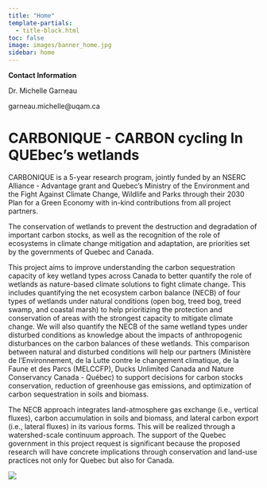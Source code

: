 ```yaml
---
title: "Home"
template-partials:
  - title-block.html
toc: false
image: images/banner_home.jpg
sidebar: home
---
```


::: {.column-margin}
**Contact Information**

Dr. Michelle Garneau

garneau.michelle@uqam.ca

:::

# CARBONIQUE - CARBON cycling In QUEbec's wetlands

CARBONIQUE is a 5-year research program, jointly funded by an NSERC Alliance - Advantage grant and Quebec's Ministry of the Environment and the Fight Against Climate Change, Wildlife and Parks through their 2030 Plan for a Green Economy with in-kind contributions from all project partners.

The conservation of wetlands to prevent the destruction and degradation of important carbon stocks, as well as the recognition of the role of ecosystems in climate change mitigation and adaptation, are priorities set by the governments of Quebec and Canada.

This project aims to improve understanding the carbon sequestration capacity of key wetland types across
Canada to better quantify the role of wetlands as nature-based climate solutions to fight climate change. This
includes quantifying the net ecosystem carbon balance (NECB) of four types of wetlands under natural
conditions (open bog, treed bog, treed swamp, and coastal marsh) to help prioritizing the protection and
conservation of areas with the strongest capacity to mitigate climate change. We will also quantify the NECB
of the same wetland types under disturbed conditions as knowledge about the impacts of anthropogenic
disturbances on the carbon balances of these wetlands. This comparison between natural and disturbed
conditions will help our partners (Ministère de l'Environnement, de la Lutte contre le changement
climatique, de la Faune et des Parcs (MELCCFP), Ducks Unlimited Canada and Nature Conservancy Canada
- Québec) to support decisions for carbon stocks conservation, reduction of greenhouse gas emissions, and
optimization of carbon sequestration in soils and biomass.

The NECB approach integrates land-atmosphere gas exchange (i.e., vertical fluxes), carbon accumulation in
soils and biomass, and lateral carbon export (i.e., lateral fluxes) in its various forms. This will be realized
through a watershed-scale continuum approach. The support of the Quebec government in this project
request is significant because the proposed research will have concrete implications through conservation and
land-use practices not only for Quebec but also for Canada. 

![](./images/NECB.png){fig-align="center"}
